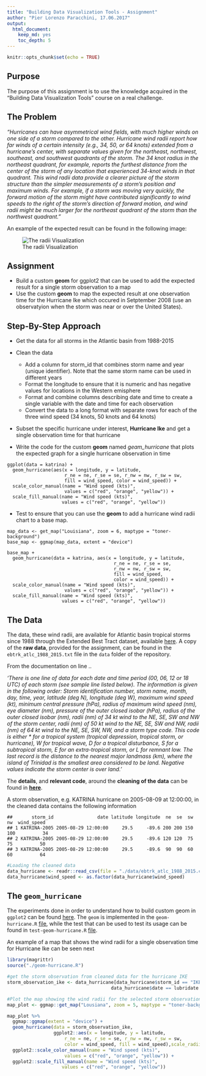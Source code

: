 ```yaml
---
title: "Building Data Visualization Tools - Assignment"
author: "Pier Lorenzo Paracchini, 17.06.2017"
output: 
  html_document: 
    keep_md: yes
    toc_depth: 5
---
```


```r
knitr::opts_chunk$set(echo = TRUE)
```

## Purpose

The purpose of this assignment is to use the knowledge acquired in the "Building Data Visualization Tools" course on a real challenge.

## The Problem

_"Hurricanes can have asymmetrical wind fields, with much higher winds on one side of a storm compared to the other. Hurricane wind radii report how far winds of a certain intensity (e.g., 34, 50, or 64 knots) extended from a hurricane’s center, with separate values given for the northeast, northwest, southeast, and southwest quadrants of the storm. The 34 knot radius in the northeast quadrant, for example, reports the furthest distance from the center of the storm of any location that experienced 34-knot winds in that quadrant. This wind radii data provide a clearer picture of the storm structure than the simpler measurements of a storm’s position and maximum winds. For example, if a storm was moving very quickly, the forward motion of the storm might have contributed significantly to wind speeds to the right of the storm’s direction of forward motion, and wind radii might be much larger for the northeast quadrant of the storm than the northwest quadrant."_

An example of the expected result can be found in the following image:

![The radii Visualization](imgs/expectedResult.png)


## Assignment

* Build a custom __geom__ for ggplot2 that can be used to add the expected result for a single storm observation to a map
* Use the custom __geom__ to map the expected result at one observation time for the Hurricane Ike which occured in Setptember 2008 (use an observatyion when the storm was near or over the United States).


## Step-By-Step Approach

* Get the data for all storms in the Atlantic basin from 1988-2015

* Clean the data
    * Add a column for storm_id that combines storm name and year (unique identifier). Note that the same storm name can be used in different years
    * Format the longitude to ensure that it is numeric and has negative values for locations in the Western emisphere
    * Format and combine columns describing date and time to create a single variable with the date and time for each observation
    * Convert the data to a long format with separate rows for each of the three wind speed (34 knots, 50 knots and 64 knots)

* Subset the specific hurricane under interest, __Hurricane Ike__ and get a single observation time for that hurricane

* Write the code for the custom __geom__ named _geam\_hurricane_ that plots the expected graph for a single hurricane observation in time

```
ggplot(data = katrina) +
  geom_hurricane(aes(x = longitude, y = latitude,
                     r_ne = ne, r_se = se, r_nw = nw, r_sw = sw,
                     fill = wind_speed, color = wind_speed)) +
  scale_color_manual(name = "Wind speed (kts)",
                     values = c("red", "orange", "yellow")) +
  scale_fill_manual(name = "Wind speed (kts)",
                    values = c("red", "orange", "yellow")) 
```

* Test to ensure that you can use the __geom__ to add a hurricane wind radii chart to a base map.

```
map_data <- get_map("Louisiana", zoom = 6, maptype = "toner-background")
base_map <- ggmap(map_data, extent = "device")

base_map +
  geom_hurricane(data = katrina, aes(x = longitude, y = latitude,
                                       r_ne = ne, r_se = se,
                                       r_nw = nw, r_sw = sw,
                                       fill = wind_speed,
                                       color = wind_speed)) +
  scale_color_manual(name = "Wind speed (kts)",
                     values = c("red", "orange", "yellow")) +
  scale_fill_manual(name = "Wind speed (kts)",
                    values = c("red", "orange", "yellow"))
```

## The Data

The data, these wind radii, are available for Atlantic basin tropical storms since 1988 through the Extended Best Tract dataset, available [here]( http://rammb.cira.colostate.edu/research/tropical_cyclones/tc_extended_best_track_dataset/). A copy of the __raw data__, provided for the assignment, can be found in the `ebtrk_atlc_1988_2015.txt` file in the `data` folder of the repository.

From the documentation on line ..

_'There is one line of data for each date and time period (00, 06, 12 or 18 UTC) of each storm (see sample line listed below). The information is given in the following order: Storm identification number, storm name, month, day, time, year, latitude (deg N), longitude (deg W), maximum wind speed (kt), minimum central pressure (hPa), radius of maximum wind speed (nm), eye diameter (nm), pressure of the outer closed isobar (hPa), radius of the outer closed isobar (nm), radii (nm) of 34 kt wind to the NE, SE, SW and NW of the storm center, radii (nm) of 50 kt wind to the NE, SE, SW and NW, radii (nm) of 64 kt wind to the NE, SE, SW, NW, and a storm type code.  This code is either * for a tropical system (tropical depression, tropical storm, or hurricane), W for tropical wave, D for a tropical disturbance, S for a subtropical storm, E for an extra-tropical storm, or L for remnant low. The last record is the distance to the nearest major landmass (km), where the island of Trinidad is the smallest area considered to be land. Negative values indicate the storm center is over land. '_

The __details__, and __relevant code__, around the __cleaning of the data__ can be found in __[here](./cleaning_the_data.md)__.

A storm observation, e.g. KATRINA hurricane on 2005-08-09 at 12:00:00, in the cleaned data contains the following information

```
##       storm_id                date latitude longitude  ne  se  sw  nw  wind_speed
## 1 KATRINA-2005 2005-08-29 12:00:00     29.5     -89.6 200 200 150 100          34
## 2 KATRINA-2005 2005-08-29 12:00:00     29.5     -89.6 120 120  75  75          50
## 3 KATRINA-2005 2005-08-29 12:00:00     29.5     -89.6  90  90  60  60          64
```

```r
#Loading the cleaned data
data_hurricane <- readr::read_csv(file = "./data/ebtrk_atlc_1988_2015.cleaned.txt")
data_hurricane$wind_speed <- as.factor(data_hurricane$wind_speed)
```


## The `geom_hurricane`

The experiments done in order to understand  how to build custom geom in `ggplot2` can be found [here](./build_geom_playground.md). The `geom` is implemented in the `geom-hurricane.R` [file](./geom-hurricane.R), while the test that can be used to test its usage can be found in `test-geom-hurricane.R` [file](./test-geom-hurricane.R).

An example of a map that shows the wind radii for a single observation time for Hurricane Ike can be seen next

```r
library(magrittr)
source("./geom-hurricane.R")

#get the storm observation from cleaned data for the hurricane IKE
storm_observation_ike <- data_hurricane[data_hurricane$storm_id == "IKE-2008" & 
                                      data_hurricane$date == lubridate::ymd_hms("2008-09-11 18:00:00"),]

#Plot the map showing the wind radii for the selected storm observation
map_plot <- ggmap::get_map("Lousiana", zoom = 5, maptype = "toner-background") 

map_plot %>%
  ggmap::ggmap(extent = "device") +
  geom_hurricane(data = storm_observation_ike,
                 ggplot2::aes(x = longitude, y = latitude, 
                     r_ne = ne, r_se = se, r_nw = nw, r_sw = sw,
                     color = wind_speed, fill = wind_speed),scale_radii = 0.9) +
  ggplot2::scale_color_manual(name = "Wind speed (kts)", 
                     values = c("red", "orange", "yellow")) + 
  ggplot2::scale_fill_manual(name = "Wind speed (kts)", 
                    values = c("red", "orange", "yellow"))

```


  

  
  

